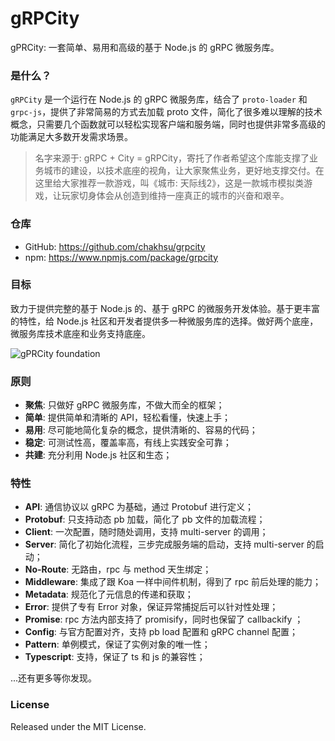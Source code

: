 # gRPCity

gPRCity: 一套简单、易用和高级的基于 Node.js 的 gRPC 微服务库。

### 是什么？

`gRPCity` 是一个运行在 Node.js 的 gRPC 微服务库，结合了 `proto-loader` 和 `grpc-js`，提供了非常简易的方式去加载 proto 文件，简化了很多难以理解的技术概念，只需要几个函数就可以轻松实现客户端和服务端，同时也提供非常多高级的功能满足大多数开发需求场景。

> 名字来源于: gRPC + City = gRPCity，寄托了作者希望这个库能支撑了业务城市的建设，以技术底座的视角，让大家聚焦业务，更好地支撑交付。在这里给大家推荐一款游戏，叫《城市: 天际线2》，这是一款城市模拟类游戏，让玩家切身体会从创造到维持一座真正的城市的兴奋和艰辛。

### 仓库

- GitHub: https://github.com/chakhsu/grpcity
- npm: https://www.npmjs.com/package/grpcity

### 目标

致力于提供完整的基于 Node.js 的、基于 gRPC 的微服务开发体验。基于更丰富的特性，给 Node.js 社区和开发者提供多一种微服务库的选择。做好两个底座，微服务库技术底座和业务支持底座。

![gPRCity foundation](/img/grpcity-foundation.svg)

### 原则

- **聚焦**: 只做好 gRPC 微服务库，不做大而全的框架；
- **简单**: 提供简单和清晰的 API，轻松看懂，快速上手；
- **易用**: 尽可能地简化复杂的概念，提供清晰的、容易的代码；
- **稳定**: 可测试性高，覆盖率高，有线上实践安全可靠；
- **共建**: 充分利用 Node.js 社区和生态；

### 特性

- **API**: 通信协议以 gRPC 为基础，通过 Protobuf 进行定义；
- **Protobuf**: 只支持动态 pb 加载，简化了 pb 文件的加载流程；
- **Client**: 一次配置，随时随处调用，支持 multi-server 的调用；
- **Server**: 简化了初始化流程，三步完成服务端的启动，支持 multi-server 的启动；
- **No-Route**: 无路由，rpc 与 method 天生绑定；
- **Middleware**: 集成了跟 Koa 一样中间件机制，得到了 rpc 前后处理的能力；
- **Metadata**: 规范化了元信息的传递和获取；
- **Error**: 提供了专有 Error 对象，保证异常捕捉后可以针对性处理；
- **Promise**: rpc 方法内部支持了 promisify，同时也保留了 callbackify ；
- **Config**: 与官方配置对齐，支持 pb load 配置和 gRPC channel 配置；
- **Pattern**: 单例模式，保证了实例对象的唯一性；
- **Typescript**: 支持，保证了 ts 和 js 的兼容性；

...还有更多等你发现。

### License

Released under the MIT License.